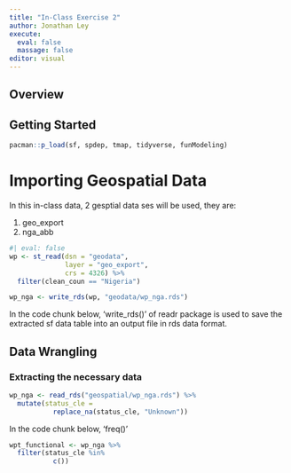 ```yaml
---
title: "In-Class Exercise 2"
author: Jonathan Ley
execute: 
  eval: false
  massage: false
editor: visual
---
```


## Overview

## Getting Started

```r
pacman::p_load(sf, spdep, tmap, tidyverse, funModeling)
```

# Importing Geospatial Data

In this in-class data, 2 gesptial data ses will be used, they are:

1.  geo_export
2.  nga_abb

```r
#| eval: false 
wp <- st_read(dsn = "geodata",
              layer = "geo_export",
              crs = 4326) %>%
  filter(clean_coun == "Nigeria")

wp_nga <- write_rds(wp, "geodata/wp_nga.rds")
```

In the code chunk below, 'write_rds()' of readr package is used to save the extracted sf data table into an output file in rds data format.

## Data Wrangling

### Extracting the necessary data

```r
wp_nga <- read_rds("geospatial/wp_nga.rds") %>%
  mutate(status_cle =
           replace_na(status_cle, "Unknown"))

```

In the code chunk below, 'freq()'

```r
wpt_functional <- wp_nga %>%
  filter(status_cle %in%
           c())
```
